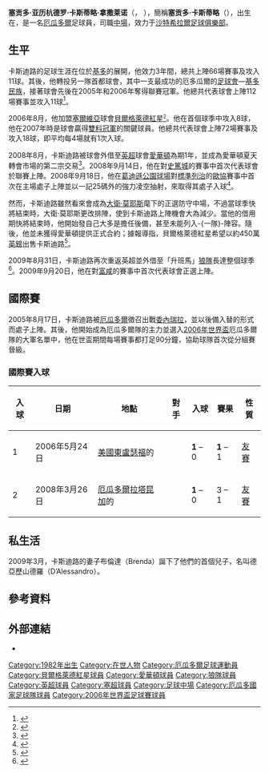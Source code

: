 {{noteTA
|G1=足球
|G2=英超
|T=zh-hans:塞贡多·卡斯蒂略; zh-hk:沙根度·卡斯迪路;zh-tw:塞貢多·卡斯蒂略;
|1=zh-hans:塞贡多; zh-hk:沙根度;zh-tw:塞貢多;
|2=zh-hans:卡斯蒂略; zh-hk:卡斯迪路;zh-tw:卡斯蒂略;
|3=zh-hans:古迪逊公园球場;zh-hk:葛迪遜公園球場;zh-tw:古迪遜公園球場;
}}
{{spanish name 2|卡斯迪路|拿撒勒}}
{{Infobox Football biography
|          playername = 沙根度·卡斯迪路<br>Segundo Castillo
|               image = Segundo Castillo.png
|          image_size = 200
|            fullname = Segundo Alejandro Castillo Nazareno
|         dateofbirth = {{birth date and age|1982|5|15|df=y}}
|         cityofbirth = {{Link-en|聖洛伦佐 (厄瓜多爾)|San Lorenzo, Ecuador|聖洛伦佐}}
|      countryofbirth = [[厄瓜多爾|厄瓜多爾]]
|              height = {{height|m=1.79}}
|            position = [[中場|中中場]]、[[中場|防守中場]]
|         currentclub = [[沙特希拉爾足球俱樂部|沙特希拉爾足球俱樂部]]
|          youthyears =
|          youthclubs = 
|               years = 2000–2003<br>2003–2006<br>2006–<br>2008–2009<br>2009–2010<br>2010–2011<br>2011–2012<br>2012–2013<br>2013–
|               clubs = {{Link-en|艾斯波利|Club Deportivo ESPOLI}}<br />[[基多民族|基多民族]]<br />[[貝爾格萊德紅星足球會|貝爾格萊德紅星]]<br />→ [[愛華頓足球會|愛華頓]]<br />→ [[狼隊足球會|狼隊]]<br>[[Deportivo_Quito|Deportivo Quito]]<br>[[帕丘卡足球俱乐部|帕丘卡]]<br>[[Puebla_F.C.|Puebla F.C.]]<br>[[沙特希拉爾足球俱樂部|希拉尔]]
|         caps(goals) = {{0}}66{{0}}(11)<br />112{{0}}(11)<br />{{0}}49{{0}}(16)<br />{{0}}10 {{0}}(0)<br />{{0}}{{0}}8 {{0}}(0)<br>{{0}}26 (6)<br>{{0}}47 (4)<br>{{0}}17 (0)<br>{{0}}22 (2)
|       nationalyears = 2003–
|        nationalteam = [[厄瓜多爾國家足球隊|厄瓜多爾]]
| nationalcaps(goals) = {{0}}45 {{0}}(2)
|            pcupdate = 13:00, 24 October 2009 (UTC)
|            ntupdate = 21:03, 23 September 2009 (UTC)
}}

'''塞贡多·亚历杭德罗·卡斯蒂略·拿撒莱诺'''（'''{{lang-es|Segundo Alejandro Castillo Nazareno}}'''，{{bd|1982年|5月15日|catIdx=Castillo ,Segundo}} ），簡稱'''塞贡多·卡斯蒂略'''（'''{{lang-es|Segundo Castillo}}'''），出生在{{Link-en|聖羅倫素 (厄瓜多爾)|San Lorenzo, Ecuador|聖洛伦佐}}，是一名[[厄瓜多爾|厄瓜多爾]]足球員，司職[[中場|中場]]，效力于[[沙特希拉爾足球俱樂部|沙特希拉爾足球俱樂部]]。

==生平==
卡斯迪路的足球生涯在位於[[基多|基多]]的{{Link-en|艾斯波利|Club Deportivo ESPOLI}}展開，他效力3年間，總共上陣66場賽事及攻入11球。其後，他轉投另一隊首都球會，其中一支最成功的厄多瓜爾的[[足球會|足球會]]—[[基多民族|基多民族]]，接著球會先後在2005年和2006年奪得聯賽冠軍。他總共代表球會上陣112場賽事並攻入11球<ref>{{en}}{{cite web|url=http://www.evertonfc.com/player-profile/segundo-castillo|title=Players: Squad Profiles: Segundo Castillo|publisher=www.evertonfc.com|accessdate=28 August 2008|archive-date=2012-05-08|archive-url=https://www.webcitation.org/67VS9paff?url=http://www.evertonfc.com/player-profile/segundo-castillo|dead-url=no}}</ref>。

2006年8月，他加盟[[塞爾維亞|塞爾維亞]]球會[[貝爾格萊德紅星足球會|貝爾格萊德紅星]]<small><ref>{{sr icon}}{{cite web|url=http://www.politika.rs/rubrike/Sport/t5410.lt.html|title=Ailton i Kastiljo na "Marakani"|publisher=''Politika''|accessdate=1 September 2006|archive-date=2009-07-18|archive-url=https://web.archive.org/web/20090718222252/http://www.politika.rs/rubrike/Sport/t5410.lt.html|dead-url=no}}</ref></small>。他在首個球季中攻入8球，他在2007年時是球會贏得[[雙料冠軍|雙料冠軍]]的關鍵球員。他總共代表球會上陣72場賽事及攻入18球，即平均每4場就有1次入球。

2008年8月，卡斯迪路被球會外借至[[英格蘭足球超級聯賽|英超]]球會[[愛華頓足球會|愛華頓]]為期1年，並成為愛華頓夏天轉會市場的第二宗交易<ref>{{en}}{{cite web|url=http://www.evertonfc.com/news/archive/castillo-signing-completed.html|title=Castillo Signing Completed|first=Matthew|last=Gamble|date=28 August 2008|accessdate=28 August 2008|publisher=www.evertonfc.com|archive-date=2012-05-08|archive-url=https://www.webcitation.org/67VSCuSFs?url=http://www.evertonfc.com/news/archive/castillo-signing-completed.html|dead-url=no}}</ref>。2008年9月14日，他在對[[史篤城足球會|史篤城]]的賽事中首次代表球會於聯賽上陣。2008年9月18日，他在[[葛迪遜公園球場|葛迪遜公園球場]]對[[標準列治|標準列治]]的[[歐洲足協盃|歐協]]賽事中首次在主場處子上陣並以一記25碼外的強力凌空抽射，來取得其處子入球<ref>{{en}}{{cite news | date=18 September 2008 | title=Everton 2-2 Standard Liege | url=http://news.bbc.co.uk/sport1/hi/football/europe/7615194.stm | publisher=BBC Sport | accessdate=19 September 2008 | archive-date=2008-09-20 | archive-url=https://web.archive.org/web/20080920021625/http://news.bbc.co.uk/sport1/hi/football/europe/7615194.stm | dead-url=no }}</ref>。

然而，卡斯迪路雖然看來會成為[[大衛·莫耶斯|大衛·莫耶斯]]麾下的正選防守中場，不過當球季快將結束時，大衛·莫耶斯更改排陣，使到卡斯迪路上陣機會大為減少。當他的借用期快將結束時，他開始發自己大多是擔任後備，甚至未能列入-{一隊}-陣容。隨後，他並未獲得愛華頓提供正式合約；據報導指，貝爾格萊德紅星希望以約450萬[[英鎊|英鎊]]出售卡斯迪路<ref>{{en}}{{cite web|url=http://www.liverpoolecho.co.uk/everton-fc/everton-fc-news/2009/04/29/everton-loan-duo-looking-seal-permanent-deals-100252-23500455/|title=Everton loan duo looking to seal permanent deals|publisher=Liverpool Echo|date=29 April 2009|accessdate=2010-02-13|archive-date=2012-10-11|archive-url=https://web.archive.org/web/20121011054149/http://www.liverpoolecho.co.uk/everton-fc/everton-fc-news/2009/04/29/everton-loan-duo-looking-seal-permanent-deals-100252-23500455/|dead-url=no}}</ref>。

2009年8月31日，卡斯迪路再次重返英超並外借至「升班馬」[[狼隊足球會|狼隊]]長達整個球季<ref>{{en}}{{cite web|url=http://news.bbc.co.uk/sport1/hi/football/teams/w/wolverhampton_wanderers/8230280.stm|title=Wolves snap up Ecuador's Castillo 
|publisher=BBC Sport|date=31 August 2009}}</ref>。2009年9月20日，他在對[[富咸足球會|富咸]]的賽事中首次代表球會正選上陣。

==國際賽==
2005年8月17日，卡斯迪路被[[厄瓜多爾國家足球隊|厄瓜多爾]]徵召出戰[[委內瑞拉國家足球隊|委內瑞拉]]，並以後備入替的形式而處子上陣。其後，他開始成為厄瓜多爾隊的主力並選入[[2006年世界盃|2006年世界盃]]厄瓜多爾隊的大軍名單中，他在世盃期間每場賽事都打足90分鐘，協助球隊首次從分組賽晉級。

===國際賽入球===
{| class="wikitable" align=center
|+ 
! 入球 !! 日期 !! 地點 !! 對手 !! 入球 !! 賽果 !! 性質
|-
| 1 || 2006年5月24日 || [[美國|美國]][[東盧瑟福_(新澤西州)|東盧瑟福]]的{{Link-en|巨人體育場|Giants Stadium}} || {{fb|Colombia}} || '''1''' – 0 || '''1''' – 1 || [[熱身賽|友賽]]
|-
| 2 || 2008年3月26日 || [[厄瓜多爾|厄瓜多爾]][[拉塔昆加|拉塔昆加]]的{{Link-en|拉科查體育場|Estadio La Cocha}}|| {{fb|Haiti}} || '''1''' – 0 || 3 – 1 || [[熱身賽|友賽]]
|}

==私生活==

2009年3月，卡斯迪路的妻子布倫達（Brenda）誕下了他們的首個兒子，名叫德亞歷山德羅（<nowiki>D’Alessandro</nowiki>）。 

==參考資料==
{{reflist}}

==外部連結==
*{{en}}{{soccerbase|id=33557|name=沙根度·卡斯迪路}}

{{2006年世界杯足球賽厄瓜多爾參賽名單}}

{{DEFAULTSORT:Castillo, Segundo}}
[[Category:1982年出生|Category:1982年出生]]
[[Category:在世人物|Category:在世人物]]
[[Category:厄瓜多爾足球運動員|Category:厄瓜多爾足球運動員]]
[[Category:貝爾格萊德紅星球員|Category:貝爾格萊德紅星球員]]
[[Category:愛華頓球員|Category:愛華頓球員]]
[[Category:狼隊球員|Category:狼隊球員]]
[[Category:英超球員|Category:英超球員]]
[[Category:塞超球員|Category:塞超球員]]
[[Category:足球中場|Category:足球中場]]
[[Category:厄瓜多國家足球隊球員|Category:厄瓜多國家足球隊球員]]
[[Category:2006年世界盃足球賽球員|Category:2006年世界盃足球賽球員]]